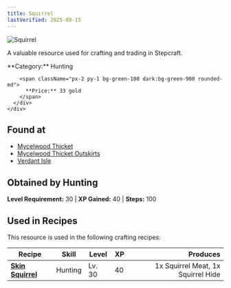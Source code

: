```yaml
---
title: Squirrel
lastVerified: 2025-08-15
---
```


<div className="flex items-start gap-6 mb-8">
  <div className="flex-shrink-0">
    <img src="/assets/resources/hunting/squirrel_t1.png" alt="Squirrel" className="w-24 h-24 border rounded-lg" />
  </div>
  <div className="flex-1">
    <div className="space-y-2">
      <p className="text-lg text-muted-foreground">A valuable resource used for crafting and trading in Stepcraft.</p>
      <div className="flex flex-wrap gap-4 text-sm">
        <span className="px-2 py-1 bg-blue-100 dark:bg-blue-900 rounded-md">
          **Category:** Hunting
        </span>
        
        <span className="px-2 py-1 bg-green-100 dark:bg-green-900 rounded-md">
          **Price:** 33 gold
        </span>
      </div>
    </div>
  </div>
</div>

## Found at

- [Mycelwood Thicket](/docs/map/individual/mycelwood_thicket)
- [Mycelwood Thicket Outskirts](/docs/map/individual/mycelwood_thicket_outskirts)
- [Verdant Isle](/docs/map/individual/verdant_isle)

## Obtained by Hunting

**Level Requirement:** 30 | **XP Gained:** 40 | **Steps:** 100



## Used in Recipes

This resource is used in the following crafting recipes:

| Recipe | Skill | Level | XP | Produces |
|--------|-------|-------|----|---------:|
| **[Skin Squirrel](/docs/resources/individual/squirrel_meat)** | Hunting | Lv. 30 | 40 | 1x Squirrel Meat, 1x Squirrel Hide |
